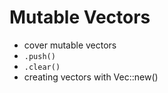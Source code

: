 # Mutable Vectors

- cover mutable vectors
- `.push()`
- `.clear()`
- creating vectors with Vec::new()
